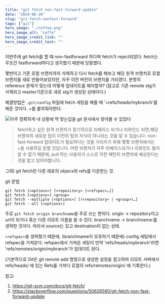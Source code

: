 ```yaml
---
title: "git fetch non-fast-forward update"
date: "2024-06-20"
slug: "git-fetch-nonfast-forward"
tags: ["git"]
hero_image: "./coffee.png"
hero_image_alt: "coffe"
hero_image_credit_link: ""
hero_image_credit_text: ""
---
```


이번주에 git fetch를 할 때 non-fastforward 하다며 fetch가 reject되었다.
fetch는 무조건 fastforward하다고 생각했기 때문에 당황했다.

몇번이고 기존 로컬 브랜치까지 삭제하고 다시 fetch를 해보고 해당 원격 브랜치로 로컬 브랜치를
새로 만들어보았지만, 자꾸 이전 버전의 브랜치를 가리켰다. 분명히 reference 문제가 맞는데 어떻게 업데이트를 해야할까?
(참고로 기존 remote stg가 삭제되고 master기준으로 새로 stg가 생성된 상태이다.)

해결방법은 `.git/config` 파일에 fetch 세팅을 해줄 때 '+refs/heads/mybranch'를 해준 것이다. +를 붙여줘야한다.

![아주 정확하게 내 상황에 딱 맞는답을 git 문서에서 찾아볼 수 있었다](./gitfetch.png)

> fetch하고 싶은 원격 브랜치가 정기적으로 리베이스 되거나 리와인드 되면,해당 브랜치의 새로운 팁이 이전의 팁의 자식이 아니라는
> 것을 알 수 있습니다. non-fast-forward 업데이트가 필요하다는 것을 가리키기 위해 몇몇 브랜치에서는 +을 사용하길 원할 것입니다.
> 어떤 브랜치가 자주 리베이스되거나 리와인드 될지 알 수 없기 때문에, pull 하는 사용자가 스스로 이런 패턴이 브랜치에 예상된다는 것을 알고 있어야합니다.

그외)
git fetch란
다른 레포의 objecs와 refs를 다운받는 것.

git 문법
```
git fetch [<options>] [<repository> [<refspec>…​]]
git fetch [<options>] <group>
git fetch --multiple [<options>] [(<repository> | <group>)…​]
git fetch --all [<options>]
```

주로 `git fetch origin branchname`을 주로 쓰는 편이다.
origin -> repository이고 url이 되거나 혹슨 다른 리모트 이름을 쓸 수 있다.
branchname -> branchname:를 생략한 것이다. 따라서 source는 있고 destination이 없는 상태.

`<refspec>`을 생략했기 때문에, (branchname이 모호하기 때문에) config 세팅에서 refspec을 가져온다.
refspec에서 가져온 세팅이 만약 'refs/heads/mybranch'라면 'refs/remotes/origin/mybranch'가 업데이트 된다.

(기본적으로 Git은 git remote add 명령으로 생성한 설정을 참고하여 리모트 서버에서 refs/heads/ 에 있는 Refs를 가져다 로컬의 refs/remotes/origin/ 에 기록한다.)

참고:

1. https://git-scm.com/docs/git-fetch/
2. https://stackoverflow.com/questions/50626560/git-fetch-non-fast-forward-update
